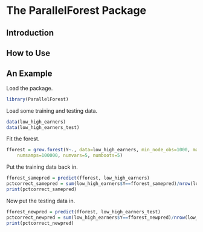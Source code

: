 <!--
%\VignetteEngine{knitr}
%\VignetteIndexEntry{Introduction to the ParallelForest Package}
-->

The **ParallelForest** Package
==============================

Introduction
------------


How to Use
----------


An Example
----------

Load the package.

```r
library(ParallelForest)
```

Load some training and testing data.
```r
data(low_high_earners)
data(low_high_earners_test)
```

Fit the forest.
```r
fforest = grow.forest(Y~., data=low_high_earners, min_node_obs=1000, max_depth=10,
    numsamps=100000, numvars=5, numboots=5)
```

Put the training data back in.
```r
fforest_samepred = predict(fforest, low_high_earners)
pctcorrect_samepred = sum(low_high_earners$Y==fforest_samepred)/nrow(low_high_earners)
print(pctcorrect_samepred)
```

Now put the testing data in.
```r
fforest_newpred = predict(fforest, low_high_earners_test)
pctcorrect_newpred = sum(low_high_earners$Y==fforest_newpred)/nrow(low_high_earners)
print(pctcorrect_newpred)
```

